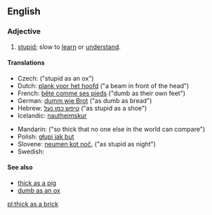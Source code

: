 ==English==

===Adjective===
{{en-adj|-|pos=[[thick]] [[as]] [[a]] [[brick]]}}

# {{simile}} [[stupid]]; slow to [[learn]] or [[understand]].

====Translations====
{{trans-top}}
* Czech: {{t|cs|blbý jak vůl}} ("stupid as an ox")
* Dutch: [[plank voor het hoofd]] ("a beam in front of the head")
* French: [[bête comme ses pieds]] ("dumb as their own feet")
* German: [[dumm wie Brot]] ("as dumb as bread")
* Hebrew: [[טיפש כמו נעל]] ("as stupid as a shoe")
* Icelandic: [[nautheimskur]]
{{trans-mid}}
* Mandarin: {{t|cmn|愚不可及|tr=yúbùkějí|sc=Hani}} ("so thick that no one else in the world can compare")
* Polish: [[głupi jak but]]
* Slovene: [[neumen kot noč]],  ("as stupid as night")
* Swedish: {{t|sv|dum som en gås}}
{{trans-bottom}}

====See also====
* [[thick as a pig]]
* [[dumb as an ox]]

[[pl:thick as a brick]]